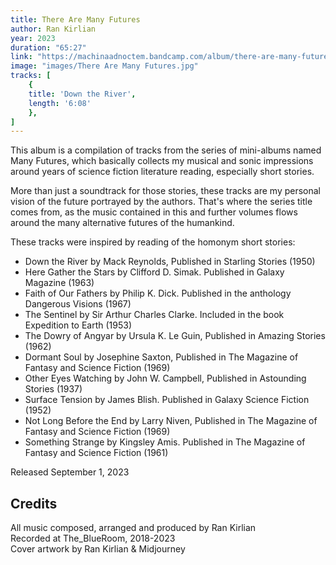 ```yaml
---
title: There Are Many Futures
author: Ran Kirlian
year: 2023
duration: "65:27"
link: "https://machinaadnoctem.bandcamp.com/album/there-are-many-futures"
image: "images/There Are Many Futures.jpg"
tracks: [
    {
    title: 'Down the River',
    length: '6:08'
    },
]
---
```


This album is a compilation of tracks from the series of mini-albums named Many Futures, which basically collects my musical and sonic impressions around years of science fiction literature reading, especially short stories.

More than just a soundtrack for those stories, these tracks are my personal vision of the future portrayed by the authors. That's where the series title comes from, as the music contained in this and further volumes flows around the many alternative futures of the humankind.

These tracks were inspired by reading of the homonym short stories:

- Down the River by Mack Reynolds, Published in Starling Stories (1950)
- Here Gather the Stars by Clifford D. Simak. Published in Galaxy Magazine (1963)
- Faith of Our Fathers by Philip K. Dick. Published in the anthology Dangerous Visions (1967)
- The Sentinel by Sir Arthur Charles Clarke. Included in the book Expedition to Earth (1953)
- The Dowry of Angyar by Ursula K. Le Guin, Published in Amazing Stories (1962)
- Dormant Soul by Josephine Saxton, Published in The Magazine of Fantasy and Science Fiction (1969)
- Other Eyes Watching by John W. Campbell, Published in Astounding Stories (1937)
- Surface Tension by James Blish. Published in Galaxy Science Fiction (1952)
- Not Long Before the End by Larry Niven, Published in The Magazine of Fantasy and Science Fiction (1969)
- Something Strange by Kingsley Amis. Published in The Magazine of Fantasy and Science Fiction (1961)

Released September 1, 2023

## Credits
All music composed, arranged and produced by Ran Kirlian  
Recorded at The_BlueRoom, 2018-2023  
Cover artwork by Ran Kirlian & Midjourney  